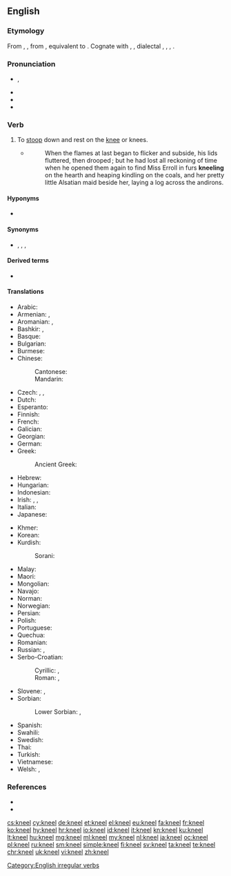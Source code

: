 ==English==


===Etymology===
From {{etyl|enm|en}} {{m|enm|knelen}}, {{m|enm|knewlen}}, from {{etyl|ang|en}} {{m|ang|cnēowlian||to kneel}}, equivalent to {{suffix|knee|le|lang=en}}. Cognate with {{cog|nl|knielen||to kneel}}, {{cog|nds|knelen||to kneel}}, {{etyl|de|-}} dialectal {{m|de|knielen}}, {{m|de|kneulen}}, {{m|de|knülen||to kneel}}, {{cog|da|knæle||to kneel}}.

===Pronunciation===
* {{enPR|nēl}}, {{IPA|/niːl/|lang=en}}
* {{audio|en-us-kneel.ogg|Audio (US)|lang=en}}
* {{rhymes|iːl|lang=en}}
* {{homophones|lang=en|Neal|Neil|Niel}}

===Verb===
{{en-verb|kneels|kneeling|knelt|past2=kneeled}}

# {{lb|en|intransitive}} To [[stoop]] down and rest on the [[knee]] or knees.
#* {{RQ:Chmbrs YngrSt|III}}
#*: When the flames at last began to flicker and subside, his lids fluttered, then drooped ; but he had lost all reckoning of time when he opened them again to find Miss Erroll in furs '''kneeling''' on the hearth and heaping kindling on the coals, and her pretty little Alsatian maid beside her, laying a log across the andirons.

====Hyponyms====
* {{l|en|kneel down}}

====Synonyms====
* {{l|en|genuflect}} {{qualifier|esp. Christian ritual}}, {{l|en|congee}}, {{l|en|congé}}, {{l|en|conge}} {{qualifier|archaic}}

====Derived terms====
* {{l|en|kneeler}}

====Translations====
{{trans-top|to stoop down and rest on the knee}}
* Arabic: {{t|ar|رَكَعَ}}
* Armenian: {{t|hy|ծնկի գալ}}, {{t|hy|խոնարվել}}
* Aromanian: {{t|rup|ndzinucljedzu}}, {{t|rup|ndzinuclju}}
* Bashkir: {{t|ba|тубыҡланыу|sc=Cyrl}}, {{t|ba|теҙләнеү|sc=Cyrl}}
* Basque: {{t+|eu|belaunikatu}}
* Bulgarian: {{t+|bg|коленича|sc=Cyrl}}
* Burmese: {{t+|my|ဒူးထောက်}}
* Chinese:
*: Cantonese: {{t|yue|跪|tr=gwai6|sc=Hani}}
*: Mandarin: {{t+|cmn|下跪|tr=xiàguì|sc=Hani}}
* Czech: {{t|cs|kleknout|alt=kleknout si}}, {{t+|cs|pokleknout}}, {{t+|cs|klečet}}
* Dutch: {{t+|nl|knielen}}
* Esperanto: {{t|eo|genui}}
* Finnish: {{t+|fi|polvistua}}
* French: {{t+|fr|agenouiller|alt=s'agenouiller}}
* Galician: {{t+|gl|axeonllar}}
* Georgian: {{t-needed|ka}}
* German: {{t+|de|knien}}
* Greek: {{t+|el|γονατίζω}}
*: Ancient Greek: {{t|grc|προσκυνέω}}
* Hebrew: {{t|he|כָּרַע|tr=kara`|sc=Hebr}}
* Hungarian: {{t+|hu|térdel}}
* Indonesian: {{t+|id|lutut|alt=berlutut}}
* Irish: {{t|ga|sléacht}} {{qualifier|move to a kneeling position}}, {{t|ga|[[téigh]] [[ar]] [[do]] [[glúine|ghlúine]]}} {{qualifier|move to a kneeling position}}, {{t|ga|[[bí]] [[ar]] [[do]] [[glúine|ghlúine]]}} {{qualifier|be in a kneeling position}}
* Italian: {{t|it|inginocchiarsi}}
* Japanese: {{t|ja|跪く|tr=[[ひざまずく]], hizamazuku|sc=Jpan}}
{{trans-mid}}
* Khmer: {{t+|km|លុត|tr=lut|sc=Khmr}}
* Korean: {{t+|ko|꿇다|sc=Kore}}
* Kurdish:
*: Sorani: {{t|ku|چه‌کبوون}}
* Malay: {{t|ms|berlutut}}
* Maori: {{t|mi|tūturi}}
* Mongolian: {{t-needed|mn}}
* Navajo: {{t|nv|ntsideegeeh}}
* Norman: {{t|nrf|agenouoilli|alt=s'agenouoilli}}
* Norwegian: {{t+|no|knele}}
* Persian: {{t+|fa|زانو زدن|tr=zânu zadan|sc=fa-Arab}}
* Polish: {{t+|pl|klęczeć}}
* Portuguese: {{t|pt|[[ajoelhar]]-[[se]]}}
* Quechua: {{t|qu|ullpukuy}}
* Romanian: {{t+|ro|îngenunchea}}
* Russian: {{t+|ru|преклоня́ться|impf}}, {{t|ru|[[стоя́ть]] [[н]]а [[колено|коле́нях]]|impf}}
* Serbo-Croatian:
*: Cyrillic: {{t|sh|клекнути|pf}}, {{t|sh|клечати|impf}}
*: Roman: {{t+|sh|kleknuti|pf}}, {{t+|sh|klečati|impf}}
* Slovene: {{t+|sl|poklekniti}}, {{t+|sl|klečati}}
* Sorbian:
*: Lower Sorbian: {{t|dsb|klěkaś|alt=klěkaś (se)|impf}} {{qualifier|move to a kneeling position}}, {{t|dsb|kólenkowaś|impf}} {{qualifier|be in a kneeling position}}
* Spanish: {{t+|es|arrodillarse}}
* Swahili: {{t|sw|kupiga magoti}}
* Swedish: {{t|sv|knäböja}}
* Thai: {{t-needed|th}}
* Turkish: {{t+|tr|diz çökmek}}
* Vietnamese: {{t-needed|vi}}
* Welsh: {{t+|cy|penlinio}}, {{t|cy|penglinio}}
{{trans-bottom}}

===References===
* {{R:Century 1911}}
* {{R:Webster 1913}}

[[Category:English irregular verbs]]

[[cs:kneel]]
[[cy:kneel]]
[[de:kneel]]
[[et:kneel]]
[[el:kneel]]
[[eu:kneel]]
[[fa:kneel]]
[[fr:kneel]]
[[ko:kneel]]
[[hy:kneel]]
[[hr:kneel]]
[[io:kneel]]
[[id:kneel]]
[[it:kneel]]
[[kn:kneel]]
[[ku:kneel]]
[[lt:kneel]]
[[hu:kneel]]
[[mg:kneel]]
[[ml:kneel]]
[[my:kneel]]
[[nl:kneel]]
[[ja:kneel]]
[[oc:kneel]]
[[pl:kneel]]
[[ru:kneel]]
[[sm:kneel]]
[[simple:kneel]]
[[fi:kneel]]
[[sv:kneel]]
[[ta:kneel]]
[[te:kneel]]
[[chr:kneel]]
[[uk:kneel]]
[[vi:kneel]]
[[zh:kneel]]